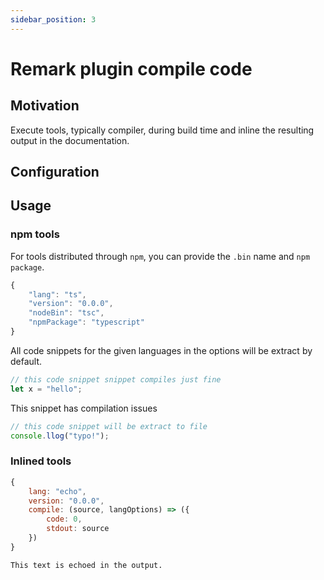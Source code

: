 ```yaml
---
sidebar_position: 3
---
```


# Remark plugin compile code

## Motivation

Execute tools, typically compiler, during build time
and inline the resulting output in the documentation.

## Configuration

## Usage

### npm tools

For tools distributed through `npm`, you
can provide the `.bin` name and `npm package`.

```js
{
    "lang": "ts",
    "version": "0.0.0",
    "nodeBin": "tsc",
    "npmPackage": "typescript"
}
```

All code snippets for the given languages in the options will be extract by default.

```ts
// this code snippet snippet compiles just fine
let x = "hello";
```

This snippet has compilation issues

```ts
// this code snippet will be extract to file
console.llog("typo!");
```

### Inlined tools


```js
{
    lang: "echo",
    version: "0.0.0",
    compile: (source, langOptions) => ({
        code: 0,
        stdout: source
    })
}
```

```echo
This text is echoed in the output.
```